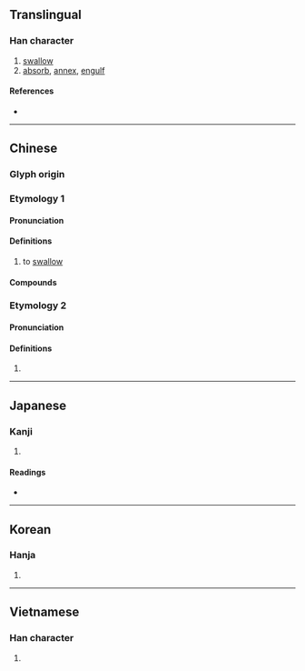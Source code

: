 {{also|呑}}
{{character info/new}}
==Translingual==

===Han character===
{{Han char|rn=30|rad=口|as=04|sn=7|four=20603|canj=MKR|ids=⿱天口}}

# [[swallow]]
# [[absorb]], [[annex]], [[engulf]]

====References====
* {{Han ref|kx=0177.180|dkj=03329|dj=0395.020|hdz=10585.040|uh=541E|ud=21534|bh=A75D|bd=42845}}

----

==Chinese==
{{zh-forms|alt=呑}}

===Glyph origin===
{{Han etym}}

===Etymology 1===

====Pronunciation====
{{zh-pron
|m=tūn
|c=tan1
|h=pfs=thûn
|md=
|mn=thun
|w=
|mc=1
|oc=2
|cat=v
}}

====Definitions====
{{zh-hanzi}}

# to [[swallow]]

====Compounds====
{{zh-der|吞併|吞剝|吞吃|吞服|吞滅|吞沒|吞聲|吞食|吞蝕|吞噬|吞噬細胞|吞吐|吞吐量|吞嚥|吞雲吐霧|吞佔|吞舟之魚|狼吞虎嚥|吞炭|吞舟|吞煙|吞劍|并吞|半吐半吞|囫圇吞棗|吞恨|吞聲屏氣|慢慢吞吞|慢吞吞|吞聲忍讓|急吞|壯氣吞牛|忍氣吞聲|吞氣|吞刀刮腸|布立吞族|吞聲忍氣|吞吐含蓄|天狗吞月|侵吞|併吞|吞炭漆身|吞吞吐吐|嚥苦吞甘|吞花臥酒|吞聲飲泣|吞聲飲氣|吞牛|吞吐其辭|吞刀吐火|半吞半吐|吞金|吞舌|巴蛇吞象|私吞|氣吞山河|狼吞虎咽|氣忍聲吞|漆身吞炭|打一個吞|溫吞吞|獨吞|氣吞牛斗|服氣吞露|生吞活剝|狼吞虎噬|杜口吞聲|活剝生吞|茹泣吞悲|鯨吞虎噬|網漏吞舟|臥雪吞氈|齧雪吞氈|飲恨吞聲|鉗口吞舌|飲泣吞聲|聲吞氣忍|齧蘗吞針|餓虎吞羊|鯨吞|輕吞慢吐|飲氣吞聲|虎咽狼吞|雲吞|鶻崙吞棗|蠶食鯨吞|蛇吞象|虎踞鯨吞}}

===Etymology 2===
{{zh-forms|alt=吴}}

====Pronunciation====
{{zh-pron
|m=Tiān
|c=
|mc=2
|oc=1
|ma=
|dial=n
|cat=
}}

====Definitions====
{{zh-hanzi}}

# {{surname|lang=zh}}

----

==Japanese==

===Kanji===
{{ja-kanji|grade=|rs=口04}}

# {{defn|lang=ja|sort=口04}}

====Readings====
* {{ja-readings|on=[[どん]] (don), [[とん]] (ton), [[てん]] (ten)|kun=[[のむ]] (nomu)}}

----

==Korean==

===Hanja===
{{ko-hanja|hangeul=[[탄]]|rv=tan|mr=t'an}}

# {{defn|lang=ko|sort=口04}}

----

==Vietnamese==

===Han character===
{{vi-hantu|[[thôn]], [[xôn]]|rs=口04}}

# {{defn|lang=vi|sort=口04}}